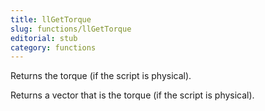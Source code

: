 ```yaml
---
title: llGetTorque
slug: functions/llGetTorque
editorial: stub
category: functions
---
```


<LSLFunction
	name="llGetTorque"
	returnType="vector"
/>

Returns the torque (if the script is physical).

Returns a vector that is the torque (if the script is physical).
